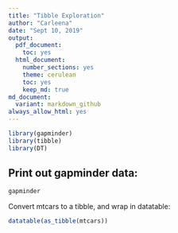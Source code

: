 ```yaml
---
title: "Tibble Exploration"
author: "Carleena"
date: "Sept 10, 2019"
output:
  pdf_document:
    toc: yes
  html_document:
    number_sections: yes
    theme: cerulean
    toc: yes
    keep_md: true
md_document:
  variant: markdown_github
always_allow_html: yes
---
```

```r
library(gapminder)
library(tibble)
library(DT)
```

## Print out gapminder data:

```r
gapminder
```

<!--this is a comment-->

Convert mtcars to a tibble, and wrap in datatable:

```r
datatable(as_tibble(mtcars))
```

